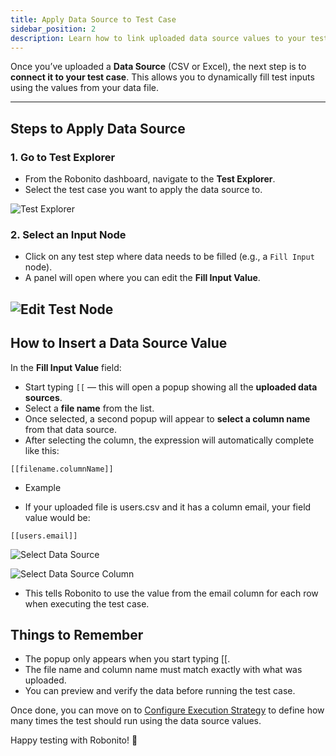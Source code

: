 ```yaml
---
title: Apply Data Source to Test Case
sidebar_position: 2
description: Learn how to link uploaded data source values to your test case inputs in Robonito.
---
```


Once you’ve uploaded a **Data Source** (CSV or Excel), the next step is to **connect it to your test case**. This allows you to dynamically fill test inputs using the values from your data file.

---

## Steps to Apply Data Source

### 1. Go to Test Explorer

- From the Robonito dashboard, navigate to the **Test Explorer**.
- Select the test case you want to apply the data source to.

![Test Explorer](/data-source/test-explorer.png)

### 2. Select an Input Node

- Click on any test step where data needs to be filled (e.g., a `Fill Input` node).
- A panel will open where you can edit the **Fill Input Value**.

![Edit Test Node](/data-source/edit-node.png)
---

## How to Insert a Data Source Value

In the **Fill Input Value** field:

- Start typing `[[` — this will open a popup showing all the **uploaded data sources**.
- Select a **file name** from the list.
- Once selected, a second popup will appear to **select a column name** from that data source.
- After selecting the column, the expression will automatically complete like this:

```text
[[filename.columnName]]
```
- Example

- If your uploaded file is users.csv and it has a column email, your field value would be:

```text
[[users.email]]
```

![Select Data Source](/data-source/fill-data-source.png)

![Select Data Source Column](/data-source/fill-data-source-column.png)

- This tells Robonito to use the value from the email column for each row when executing the test case.

## Things to Remember

- The popup only appears when you start typing [[.
- The file name and column name must match exactly with what was uploaded.
- You can preview and verify the data before running the test case.


Once done, you can move on to [Configure Execution Strategy](configure-test-case) to define how many times the test should run using the data source values.

Happy testing with Robonito! 🎉
